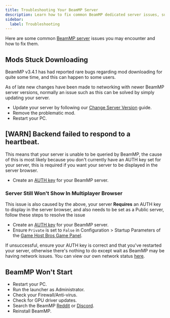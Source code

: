 ```yaml
---
title: Troubleshooting Your BeamMP Server
description: Learn how to fix common BeamMP dedicated server issues, such as Mod downloads getting stuck, backend failed to respond to a heartbeat and more.
sidebar:
  label: Troubleshooting
---
```


Here are some common [BeamMP server](https://www.gamehostbros.com/beammp-server-hosting/) issues you may encounter and how to fix them.

## Mods Stuck Downloading

BeamMP v3.4.1 has had reported rare bugs regarding mod downloading for quite some time, and this can happen to some users.

As of late new changes have been made to networking with newer BeamMP server versions, normally an issue such as this can be solved by simply updating your server.

- Update your server by following our [Change Server Version](/games/beammp/change-version/) guide.
- Remove the problematic mod.
- Restart your PC.

## [WARN] Backend failed to respond to a heartbeat.

This means that your server is unable to be queried by BeamMP, the cause of this is most likely because you don't currently have an AUTH key set for your server, this is required if you want your server to be displayed in the server browser.

- Create an [AUTH key](/games/beammp/authkeys/) for your BeamMP server.

### Server Still Won't Show In Multiplayer Browser

This issue is also caused by the above, your server **Requires** an AUTH key to display in the server browser, and also needs to be set as a Public server, follow these steps to resolve the issue

- Create an [AUTH key](/games/beammp/authkeys/) for your BeamMP server.
- Ensure `Private` is set to `False` in Configuration > Startup Parameters of the [Game Host Bros Game Panel](https://panel.gamehostbros.com/).

If unsuccessful, ensure your AUTH key is correct and that you've restarted your server, otherwise there's nothing to do except wait as BeamMP may be having network issues. You can view our own network status [here](https://status.gamehostbros.com/).

## BeamMP Won't Start

- Restart your PC.
- Run the launcher as Administrator.
- Check your Firewall/Anti-virus.
- Check for GPU driver updates.
- Search the BeamMP [Reddit](https://www.reddit.com/r/BeamMP/) or [Discord](https://discord.gg/BeamMP).
- Reinstall BeamMP.